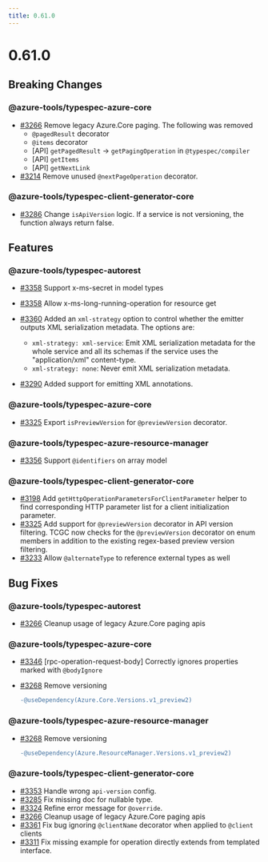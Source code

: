 ```yaml
---
title: 0.61.0
---
```



<LinkCard
  title="TypeSpec Core 1.5"
  description="See changes to the TypeSpec language and core libraries"
  href="https://typespec.io/docs/release-notes/release-2025-10-08"
/>

# 0.61.0

## Breaking Changes

### @azure-tools/typespec-azure-core

- [#3266](https://github.com/Azure/typespec-azure/pull/3266) Remove legacy Azure.Core paging. The following was removed
  - `@pagedResult` decorator
  - `@items` decorator
  - [API] `getPagedResult` -> `getPagingOperation` in `@typespec/compiler`
  - [API] `getItems`
  - [API] `getNextLink`
- [#3214](https://github.com/Azure/typespec-azure/pull/3214) Remove unused `@nextPageOperation` decorator.

### @azure-tools/typespec-client-generator-core

- [#3286](https://github.com/Azure/typespec-azure/pull/3286) Change `isApiVersion` logic. If a service is not versioning, the function always return false.

## Features

### @azure-tools/typespec-autorest

- [#3358](https://github.com/Azure/typespec-azure/pull/3358) Support x-ms-secret in model types
- [#3358](https://github.com/Azure/typespec-azure/pull/3358) Allow x-ms-long-running-operation for resource get
- [#3360](https://github.com/Azure/typespec-azure/pull/3360) Added an `xml-strategy` option to control whether the emitter outputs XML serialization metadata. The options are:
  - `xml-strategy: xml-service`: Emit XML serialization metadata for the whole service and all its schemas if the service uses the "application/xml" content-type.
  - `xml-strategy: none`: Never emit XML serialization metadata.

- [#3290](https://github.com/Azure/typespec-azure/pull/3290) Added support for emitting XML annotations.

### @azure-tools/typespec-azure-core

- [#3325](https://github.com/Azure/typespec-azure/pull/3325) Export `isPreviewVersion` for `@previewVersion` decorator.

### @azure-tools/typespec-azure-resource-manager

- [#3356](https://github.com/Azure/typespec-azure/pull/3356) Support `@identifiers` on array model

### @azure-tools/typespec-client-generator-core

- [#3198](https://github.com/Azure/typespec-azure/pull/3198) Add `getHttpOperationParametersForClientParameter` helper to find corresponding HTTP parameter list for a client initialization parameter.
- [#3325](https://github.com/Azure/typespec-azure/pull/3325) Add support for `@previewVersion` decorator in API version filtering. TCGC now checks for the `@previewVersion` decorator on enum members in addition to the existing regex-based preview version filtering.
- [#3233](https://github.com/Azure/typespec-azure/pull/3233) Allow `@alternateType` to reference external types as well

## Bug Fixes

### @azure-tools/typespec-autorest

- [#3266](https://github.com/Azure/typespec-azure/pull/3266) Cleanup usage of legacy Azure.Core paging apis

### @azure-tools/typespec-azure-core

- [#3346](https://github.com/Azure/typespec-azure/pull/3346) [rpc-operation-request-body] Correctly ignores properties marked with `@bodyIgnore`
- [#3268](https://github.com/Azure/typespec-azure/pull/3268) Remove versioning

  ```diff lang=tsp
  -@useDependency(Azure.Core.Versions.v1_preview2)
  ```

### @azure-tools/typespec-azure-resource-manager

- [#3268](https://github.com/Azure/typespec-azure/pull/3268) Remove versioning

  ```diff lang=tsp
  -@useDependency(Azure.ResourceManager.Versions.v1_preview2)
  ```

### @azure-tools/typespec-client-generator-core

- [#3353](https://github.com/Azure/typespec-azure/pull/3353) Handle wrong `api-version` config.
- [#3285](https://github.com/Azure/typespec-azure/pull/3285) Fix missing doc for nullable type.
- [#3324](https://github.com/Azure/typespec-azure/pull/3324) Refine error message for `@override`.
- [#3266](https://github.com/Azure/typespec-azure/pull/3266) Cleanup usage of legacy Azure.Core paging apis
- [#3361](https://github.com/Azure/typespec-azure/pull/3361) Fix bug ignoring `@clientName` decorator when applied to `@client` clients
- [#3311](https://github.com/Azure/typespec-azure/pull/3311) Fix missing example for operation directly extends from templated interface.
